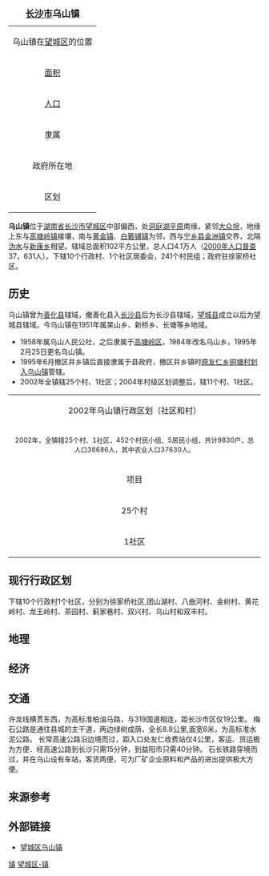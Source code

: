 {| border="1" cellpadding="2" cellspacing="0" align="right"
|+ <font size="+1">'''[[长沙市|长沙市]]乌山镇'''</font>
|-----
|align=center colspan=2|乌山镇在[[望城区|望城区]]的位置<br>
{{Image label begin|image=Divisions of Wangcheng county.gif|width={{{width|200}}}|float={{{float|none}}}}} 
{{Image label|x=0.17|y=0.325|scale={{{width|350}}}|text=乌山镇}} 
{{Image label|x=0.17|y=0.30|scale={{{width|350}}}|text=[[File:Red_pog.svg|7px]]}} 
{{Image label end}}
|-----
| [[面积|面积]]|| <font size="2">102[[平方公里|公里<sup>2</sup>]]
|-----
| [[人口|人口]] || <font size="2">37,631人（2000年）
|-----
| 隶属 || [[长沙市|长沙市]][[望城区|望城区]]
|-----
| 政府所在地 ||徐家桥社区
|-----
| 区划 ||10个村、1个社区
|}

'''乌山镇'''位于[[湖南省|湖南省]][[长沙市|长沙市]][[望城区|望城区]]中部偏西，处[[洞庭湖平原|洞庭湖平原]]南缘，紧邻[[大众垸|大众垸]]，地缘上东与[[高塘岭镇|高塘岭镇]]接壤，南与[[黄金镇_(长沙市)|黄金镇]]、[[白箬铺镇|白箬铺镇]]为邻，西与[[宁乡县|宁乡县]][[金洲镇|金洲镇]]交界，北隔[[沩水河|沩水]]与[[新康乡|新康乡]]相望。辖域总面积102平方公里，总人口4.1万人（[[中华人民共和国第五次全国人口普查|2000年人口普查]]37，631人）。下辖10个行政村、1个社区居委会，241个村民组；政府驻徐家桥社区。

==历史==
乌山镇曾为[[善化县|善化县]]辖域，撤善化县入[[长沙县|长沙县]]后为长沙县辖域，[[望城县|望城县]]成立以后为望城县辖域。今乌山镇在1951年属杲山乡、新桥乡、长塘等乡地域。
* 1958年属乌山人民公社，之后隶属于[[高塘岭区|高塘岭区]]，1984年改名乌山乡，1995年2月25日更名乌山镇。
* 1995年6月撤区并乡镇后直接隶属于县政府，撤区并乡镇时<u>原友仁乡铜塘村划入乌山镇</u>管辖。
* 2002年全镇辖25个村、1社区；2004年村级区划调整后，辖11个村、1社区。

{| border="1" width="85%"
|-----
| align="center" colspan="2" | 2002年乌山镇行政区划（社区和村）
|-----
| align="center" colspan="2" |
<p align="left"><font size="2">2002年，全镇辖25个村、1社区，452个村民小组、5居民小组，共计9830户，总人口38686人，其中农业人口37630人。</font>
|-----
| align="center" | 项目 || align="center"  width="85%" | 单位详列
|-----
| align="center" | 25个村
| width="85%" | 八曲村、白沙村、长岭村、大农村、枫树村、高桥村、杲山村、巩桥村、湖塘村、黄花村、金盘村、金山村、金塘村、马龙村、梅湖村、南中村、坪塘村、铁弓村、铜塘村、团山村、乌山村、心桥村、新华村、艳群村和秧田村
|-----
| align="center" | 1社区 ||  width="85%" | 徐家桥社区
|}

==现行行政区划==
下辖10个行政村1个社区，分别为徐家桥社区,团山湖村、八曲河村、金树村、黄花岭村、龙王岭村、茶园村、蓟家巷村、双兴村、乌山村和双丰村。

==地理==
==经济==
==交通==
许龙线横贯东西，为高标准柏油马路，与319国道相连，距长沙市区仅19公里。
梅石公路是通往县城的主干道，两边绿树成荫，全长8.8公里,面宽6米，为高标准水泥公路。
长常高速公路沿边境而过，距入口处友仁收费站仅4公里，客运、货运极为方便．经高速公路到长沙只需15分钟，到益阳市只需40分钟。
石长铁路穿境而过，并在乌山设有车站，客货两便，可为厂矿企业原料和产品的进出提供极大方便。

==来源参考==
{{Reflist}}

==外部链接==
* [https://web.archive.org/web/20090524004040/http://www.wangcheng.gov.cn/sites/site85/index.jsp 望城区乌山镇]

{{长沙市望城区行政区划}}

[[Category:望城区行政区划|镇]]
[[Category:长沙乡镇|望城区-镇]]